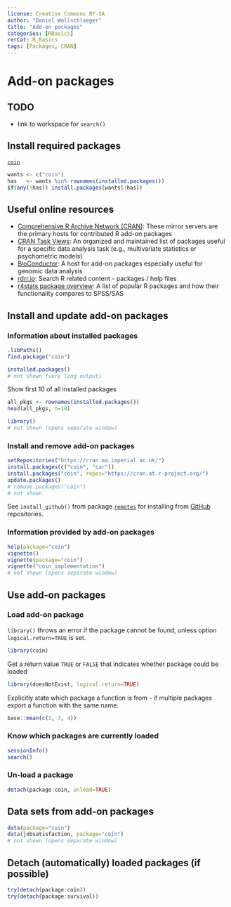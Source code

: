 ---
license: Creative Commons BY-SA
author: "Daniel Wollschlaeger"
title: "Add-on packages"
categories: [RBasics]
rerCat: R_Basics
tags: [Packages, CRAN]
---

Add-on packages
=========================

TODO
-------------------------

 - link to workspace for `search()`

Install required packages
-------------------------

[`coin`](https://cran.r-project.org/package=coin)

```{r}
wants <- c("coin")
has   <- wants %in% rownames(installed.packages())
if(any(!has)) install.packages(wants[!has])
```

Useful online resources
-------------------------

 * [Comprehensive R Archive Network (CRAN)](https://cran.r-project.org/web/packages/): These mirror servers are the primary hosts for contributed R add-on packages
 * [CRAN Task Views](https://cran.r-project.org/web/views/): An organized and maintained list of packages useful for a specific data analysis task (e.g., multivariate statistics or psychometric models)
 * [BioConductor](http://www.bioconductor.org/): A host for add-on packages especially useful for genomic data analysis
 * [rdrr.io](https://rdrr.io/): Search R related content - packages / help files
 * [r4stats package overview](http://r4stats.com/articles/add-ons/): A list of popular R packages and how their functionality compares to SPSS/SAS

Install and update add-on packages
-------------------------

### Information about installed packages

```{r}
.libPaths()
find.package("coin")
```

```{r eval=FALSE}
installed.packages()
# not shown (very long output)
```

Show first 10 of all installed packages

```{r}
all_pkgs <- rownames(installed.packages())
head(all_pkgs, n=10)
```

```{r eval=FALSE}
library()
# not shown (opens separate window)
```

### Install and remove add-on packages

```{r eval=FALSE}
setRepositories("https://cran.ma.imperial.ac.uk/")
install.packages(c("coin", "car"))
install.packages("coin", repos="https://cran.at.r-project.org/")
update.packages()
# remove.packages("coin")
# not shown
```

See `install_github()` from package [`remotes`](https://cran.r-project.org/package=remotes) for installing from [GitHub](https://github.com/) repositories.

### Information provided by add-on packages

```{r eval=FALSE}
help(package="coin")
vignette()
vignette(package="coin")
vignette("coin_implementation")
# not shown (opens separate window)
```

Use add-on packages
-------------------------

### Load add-on package

`library()` throws an error if the package cannot be found, unless option `logical.return=TRUE` is set.

```{r}
library(coin)
```

Get a return value `TRUE` or `FALSE` that indicates whether package could be loaded

```{r}
library(doesNotExist, logical.return=TRUE)
```

Explicitly state which package a function is from - if multiple packages export a function with the same name.

```{r}
base::mean(c(1, 3, 4))
```

### Know which packages are currently loaded

```{r}
sessionInfo()
search()
```

### Un-load a package

```{r eval=FALSE}
detach(package:coin, unload=TRUE)
```

Data sets from add-on packages
-------------------------

```{r eval=FALSE}
data(package="coin")
data(jobsatisfaction, package="coin")
# not shown (opens separate window)
```

Detach (automatically) loaded packages (if possible)
-------------------------

```{r}
try(detach(package:coin))
try(detach(package:survival))
```

